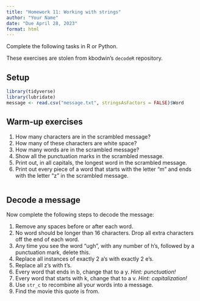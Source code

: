 ```yaml
---
title: "Homework 11: Working with strings"
author: "Your Name"
date: "Due April 28, 2023"
format: html
---
```


Complete the following tasks in R or Python. 

These exercises are stolen from kbodwin's `decodeR` repository.

## Setup

```r
library(tidyverse)
library(lubridate)
message <- read.csv("message.txt", stringsAsFactors = FALSE)$Word
```


## Warm-up exercises

1. How many characters are in the scrambled message?
2. How many of these characters are white space?
3. How many words are in the scrambled message?
4. Show all the punctuation marks in the scrambled message.
5. Print out, in all capitals, the longest word in the scrambled message.
6. Print out every piece of a word that starts with the letter "m" and ends with the letter "z" in the scrambled message.

```r

```


## Decode a message

Now complete the following steps to decode the message:

1. Remove any spaces before or after each word.
2. No word should be longer than 16 characters. Drop all extra characters off the end of each word.
3. Any time you see the word "ugh", with any number of h's, followed by a punctuation mark, delete this.
4. Replace all instances of exactly 2 a's with exactly 2 e's.
5. Replace all z's with t's.
6. Every word that ends in b, change that to a y.  *Hint: punctuation!*
7. Every word that starts with k, change that to a v.  *Hint: capitalization!*
8. Use `str_c` to recombine all your words into a message.
9. Find the movie this quote is from.
